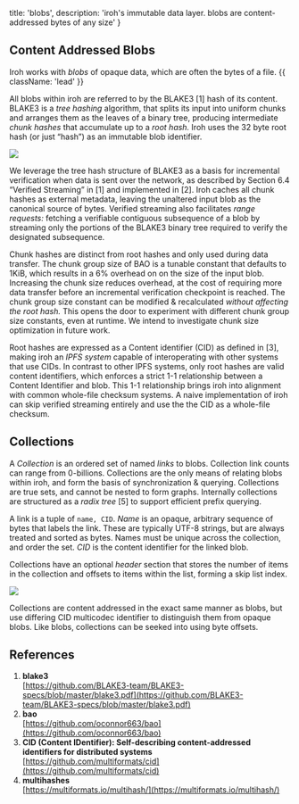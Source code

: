   title: 'blobs',
  description: 'iroh\'s immutable data layer. blobs are content-addressed bytes of any size'
}

## Content Addressed Blobs

Iroh works with _blobs_ of opaque data, which are often the bytes of a file. {{ className: 'lead' }}

All blobs within iroh are referred to by the BLAKE3 [1] hash of its content. BLAKE3 is a _tree hashing_ algorithm, that splits its input into uniform chunks and arranges them as the leaves of a binary tree, producing intermediate _chunk hashes_ that accumulate up to a _root hash._ Iroh uses the 32 byte root hash (or just “hash”) as an immutable blob identifier. 

<img class="figure" src="/design/content-addressing/fig_1_blob.svg" />

We leverage the tree hash structure of BLAKE3 as a basis for incremental verification when data is sent over the network, as described by Section 6.4 “Verified Streaming” in [1] and implemented in [2]. Iroh caches all chunk hashes as external metadata, leaving the unaltered input blob as the canonical source of bytes. Verified streaming also facilitates _range requests:_ fetching a verifiable contiguous subsequence of a blob by streaming only the portions of the BLAKE3 binary tree required to verify the designated subsequence.

Chunk hashes are distinct from root hashes and only used during data transfer. The chunk group size of BAO is a tunable constant that defaults to 1KiB, which results in a 6% overhead on on the size of the input blob. Increasing the chunk size reduces overhead, at the cost of requiring more data transfer before an incremental verification checkpoint is reached. The chunk group size constant can be modified & recalculated *without affecting the root hash.* This opens the door to experiment with different chunk group size constants, even at runtime. We intend to investigate chunk size optimization in future work.

Root hashes are expressed as a Content identifier (CID) as defined in [3], making iroh an *IPFS system* capable of interoperating with other systems that use CIDs. In contrast to other IPFS systems, only root hashes are valid content identifiers, which enforces a strict 1-1 relationship between a Content Identifier and blob. This 1-1 relationship brings iroh into alignment with common whole-file checksum systems. A naive implementation of iroh can skip verified streaming entirely and use the the CID as a whole-file checksum.

## Collections

A *Collection* is an ordered set of named *links* to blobs. Collection link counts can range from 0-billions. Collections are the only means of relating blobs within iroh, and form the basis of synchronization & querying. Collections are true sets, and cannot be nested to form graphs. Internally collections are structured as a _radix tree_ [5] to support efficient prefix querying.

A link is a tuple of `name, CID`. *Name* is an opaque, arbitrary sequence of bytes that labels the link. These are typically UTF-8 strings, but are always treated and sorted as bytes. Names must be unique across the collection, and order the set. *CID* is the content identifier for the linked blob.

Collections have an optional _header_ section that stores the number of items in the collection and offsets to items within the list, forming a skip list index.

<img class="figure" src="/design/content-addressing/fig_2_collection.svg" />

Collections are content addressed in the exact same manner as blobs, but use differing CID multicodec identifier to distinguish them from opaque blobs. Like blobs, collections can be seeked into using byte offsets.


## References

1. **blake3**<br />
[https://github.com/BLAKE3-team/BLAKE3-specs/blob/master/blake3.pdf](https://github.com/BLAKE3-team/BLAKE3-specs/blob/master/blake3.pdf)
2. **bao**<br />
[https://github.com/oconnor663/bao](https://github.com/oconnor663/bao)
3. **CID (Content IDentifier): Self-describing content-addressed identifiers for distributed systems**<br />
[https://github.com/multiformats/cid](https://github.com/multiformats/cid)
4. **multihashes**<br />
[https://multiformats.io/multihash/](https://multiformats.io/multihash/)
